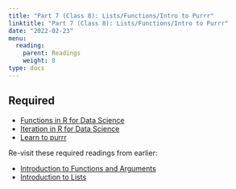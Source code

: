 ```yaml
---
title: "Part 7 (Class 8): Lists/Functions/Intro to Purrr"
linktitle: "Part 7 (Class 8): Lists/Functions/Intro to Purrr"
date: "2022-02-23"
menu:
  reading:
    parent: Readings
    weight: 8
type: docs
---
```



## Required

- [Functions in R for Data Science](https://r4ds.had.co.nz/functions.html)
- [Iteration in R for Data Science](https://r4ds.had.co.nz/iteration.html)
- [Learn to purrr](http://www.rebeccabarter.com/blog/2019-08-19_purrr/)


Re-visit these required readings from earlier:

- [Introduction to Functions and Arguments](https://hbctraining.github.io/Intro-to-R-flipped/lessons/03_introR-functions-and-arguments.html)
- [Introduction to Lists](http://statseducation.com/Introduction-to-R/modules/getting%20data/lists/) 


